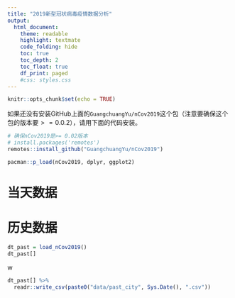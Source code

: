 ```yaml
---
title: "2019新型冠状病毒疫情数据分析"
output:
  html_document:
    theme: readable
    highlight: textmate
    code_folding: hide
    toc: true
    toc_depth: 2
    toc_float: true
    df_print: paged
    #css: styles.css
---
```


```r
knitr::opts_chunk$set(echo = TRUE)
```


如果还没有安装GitHub上面的`GuangchuangYu/nCov2019`这个包（注意要确保这个包的版本要$>=0.0.2$），请用下面的代码安装。

```r
# 确保nCov2019是>= 0.02版本
# install.packages('remotes')
remotes::install_github("GuangchuangYu/nCov2019")
```

```r
pacman::p_load(nCov2019, dplyr, ggplot2)


```

# 当天数据

# 历史数据

```r
dt_past = load_nCov2019()
dt_past[]
```

w

```r
dt_past[] %>% 
  readr::write_csv(paste0("data/past_city", Sys.Date(), ".csv"))
```

